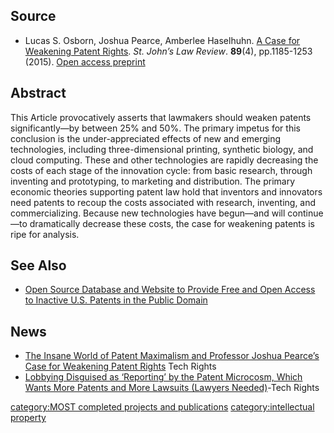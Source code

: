 {{MOST}}
{{Pearce-pubs}}

==Source==
* Lucas S. Osborn, Joshua Pearce, Amberlee Haselhuhn. [http://scholarship.law.stjohns.edu/cgi/viewcontent.cgi?article=6736&context=lawreview A Case for Weakening Patent Rights]. ''St. John’s Law Review''. '''89'''(4), pp.1185-1253 (2015). [https://www.academia.edu/11677580/The_Case_for_Weaker_Patents Open access preprint]
==Abstract==
This Article provocatively asserts that lawmakers should weaken patents significantly—by between 25% and 50%. The primary impetus for this conclusion is the under-appreciated effects of new and emerging technologies, including three-dimensional printing, synthetic biology, and cloud computing. These and other technologies are rapidly decreasing the costs of each stage of the innovation cycle: from basic research, through inventing and prototyping, to marketing and distribution. The primary economic theories supporting patent law hold that inventors and innovators need patents to recoup the costs associated with research, inventing, and commercializing. Because new technologies have begun—and will continue—to dramatically decrease these costs, the case for weakening patents is ripe for analysis.

==See Also==
* [[Open Source Database and Website to Provide Free and Open Access to Inactive U.S. Patents in the Public Domain]]

==News==
* [http://techrights.org/2016/10/31/weakening-patent-rights/ The Insane World of Patent Maximalism and Professor Joshua Pearce’s Case for Weakening Patent Rights] Tech Rights
* [http://techrights.org/2016/12/06/creating-patent-demand/ Lobbying Disguised as ‘Reporting’ by the Patent Microcosm, Which Wants More Patents and More Lawsuits (Lawyers Needed)]-Tech Rights

[[category:MOST completed projects and publications]]
[[category:intellectual property]]